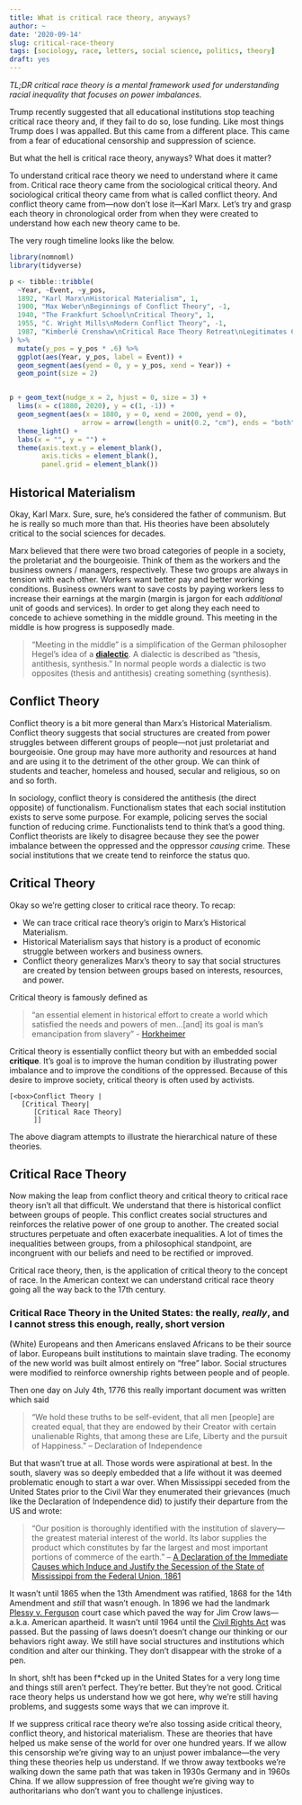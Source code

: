 ```yaml
---
title: What is critical race theory, anyways?
author: ~
date: '2020-09-14'
slug: critical-race-theory
tags: [sociology, race, letters, social science, politics, theory]
draft: yes
---
```


_TL;DR critical race theory is a mental framework used for understanding racial inequality that focuses on power imbalances._

Trump recently suggested that all educational institutions stop teaching critical race theory and, if they fail to do so, lose funding. Like most things Trump does I was appalled. But this came from a different place. This came from a fear of educational censorship and suppression of science. 

But what the hell is critical race theory, anyways? What does it matter? 

To understand critical race theory we need to understand where it came from. Critical race theory came from the sociological critical theory. And sociological critical theory came from what is called conflict theory. And conflict theory came from—now don't lose it—Karl Marx. Let's try and grasp each theory in chronological order from when they were created to understand how each new theory came to be.

The very rough timeline looks like the below.

```r
library(nomnoml)
library(tidyverse)

p <- tibble::tribble(
  ~Year, ~Event, ~y_pos,
  1892, "Karl Marx\nHistorical Materialism", 1,
  1900, "Max Weber\nBeginnings of Conflict Theory", -1,
  1940, "The Frankfurt School\nCritical Theory", 1,
  1955, "C. Wright Mills\nModern Conflict Theory", -1,
  1987, "Kimberlé Crenshaw\nCritical Race Theory Retreat\nLegitimates CRT.", 1
) %>%
  mutate(y_pos = y_pos * .6) %>% 
  ggplot(aes(Year, y_pos, label = Event)) +
  geom_segment(aes(yend = 0, y = y_pos, xend = Year)) +
  geom_point(size = 2)  


p + geom_text(nudge_x = 2, hjust = 0, size = 3) + 
  lims(x = c(1880, 2020), y = c(1, -1)) +
  geom_segment(aes(x = 1880, y = 0, xend = 2000, yend = 0),
                  arrow = arrow(length = unit(0.2, "cm"), ends = "both")) + 
  theme_light() +
  labs(x = "", y = "") +
  theme(axis.text.y = element_blank(),
        axis.ticks = element_blank(), 
        panel.grid = element_blank())
```


## Historical Materialism

Okay, Karl Marx. Sure, sure, he's considered the father of communism. But he is really so much more than that. His theories have been absolutely critical to the social sciences for decades. 

Marx believed that there were two broad categories of people in a society, the proletariat and the bourgeoisie. Think of them as the workers and the business owners / managers, respectively. These two groups are always in tension with each other. Workers want better pay and better working conditions. Business owners want to save costs by paying workers less to increase their earnings at the margin (margin is jargon for each _additional_ unit of goods and services). In order to get along they each need to concede to achieve something in the middle ground. This meeting in the middle is how progress is supposedly made. 

> "Meeting in the middle" is a simplification of the German philosopher Hegel's idea of a [**dialectic**](https://www.youtube.com/watch?v=q54VyCpXDH8&ab_channel=TheSchoolofLife). A dialectic is described as "thesis, antithesis, synthesis." In normal people words a dialectic is two opposites (thesis and antithesis) creating something (synthesis).  

## Conflict Theory

Conflict theory is a bit more general than Marx's Historical Materialism. Conflict theory suggests that social structures are created from power struggles between different groups of people—not just proletariat and bourgeoisie. One group may have more authority and resources at hand and are using it to the detriment of the other group. We can think of students and teacher, homeless and housed, secular and religious, so on and so forth. 

In sociology, conflict theory is considered the antithesis (the direct opposite) of functionalism. Functionalism states that each social institution exists to serve some purpose. For example, policing serves the social function of reducing crime. Functionalists tend to think that's a good thing. Conflict theorists are likely to  disagree because they see the power imbalance between the oppressed and the oppressor _causing_ crime. These social institutions that we create tend to reinforce the status quo. 


## Critical Theory 

Okay so we're getting closer to critical race theory. To recap:

* We can trace critical race theory's origin to Marx's Historical Materialism.
* Historical Materialism says that history is a product of economic struggle between workers and business owners.
* Conflict theory generalizes Marx's theory to say that social structures are created by tension between groups based on interests, resources, and power. 

Critical theory is famously defined as 

> “an essential element in historical effort to create a world which satisfied the needs and powers of men…[and] its goal is man's emancipation from slavery” - [Horkheimer](https://www.sfu.ca/~andrewf/hork.doc)

Critical theory is essentially conflict theory but with an embedded social **critique**. It's goal is to improve the human condition by illustrating power imbalance and to improve the conditions of the oppressed. Because of this desire to improve society, critical theory is often used by activists. 

```nomnoml
[<box>Conflict Theory |
   [Critical Theory| 
      [Critical Race Theory]
      ]]
```

The above diagram attempts to illustrate the hierarchical nature of these theories. 


## Critical Race Theory

Now making the leap from conflict theory and critical theory to critical race theory isn't all that difficult. We understand that there is historical conflict between groups of people. This conflict creates social structures and reinforces the relative power of one group to another. The created social structures perpetuate and often exacerbate inequalities. A lot of times the inequalities between groups, from a philosophical standpoint, are incongruent with our beliefs and need to be rectified or improved. 

Critical race theory, then, is the application of critical theory to the concept of race. In the American context we can understand critical race theory going all the way back to the 17th century. 

### Critical Race Theory in the United States: the really, _really_, and I cannot stress this enough, really, short version

(White) Europeans and then Americans enslaved Africans to be their source of labor. Europeans built institutions to maintain slave trading. The economy of the new world was built almost entirely on "free" labor. Social structures were modified to reinforce ownership rights between people and of people. 

Then one day on July 4th, 1776 this really important document was written which said 

> "We hold these truths to be self-evident, that all men [people] are created equal, that they are endowed by their Creator with certain unalienable Rights, that among these are Life, Liberty and the pursuit of Happiness." -- Declaration of Independence

But that wasn't true at all. Those words were aspirational at best. In the south, slavery was so deeply embedded that a life without it was deemed problematic enough to start a war over. When Mississippi seceded from the United States prior to the Civil War they enumerated their grievances (much like the Declaration of Independence did) to justify their departure from the US and wrote:

> "Our position is thoroughly identified with the institution of slavery—the greatest material interest of the world. Its labor supplies the product which constitutes by far the largest and most important portions of commerce of the earth." -- [A Declaration of the Immediate Causes which Induce and Justify the Secession of the State of Mississippi from the Federal Union, 1861](https://avalon.law.yale.edu/19th_century/csa_missec.asp)

It wasn't until 1865 when the 13th Amendment was ratified, 1868 for the 14th Amendment and _still_ that wasn't enough. In 1896 we had the landmark [Plessy v. Ferguson](https://www.youtube.com/watch?v=Sj54KP16Ilw&ab_channel=HISTORY) court case which paved the way for Jim Crow laws—a.k.a. American apartheid. It wasn't until 1964 until the [Civil Rights Act](https://www.history.com/topics/black-history/civil-rights-act) was passed. But the passing of laws doesn't doesn't change our thinking or our behaviors right away. We still have social structures and institutions which condition and alter our thinking. They don't disappear with the stroke of a pen.

In short, sh!t has been f*cked up in the United States for a very long time and things still aren't perfect. They're better. But they're not good. Critical race theory helps us understand how we got here, why we're still having problems, and suggests some ways that we can improve it. 

If we suppress critical race theory we're also tossing aside critical theory, conflict theory, and historical materialism. These are theories that have helped us make sense of the world for over one hundred years. If we allow this censorship we're giving way to an unjust power imbalance—the very thing these theories help us understand. If we throw away textbooks we're walking down the same path that was taken in 1930s Germany and in 1960s China. If we allow suppression of free thought we're giving way to authoritarians who don't want you to challenge injustices. 


